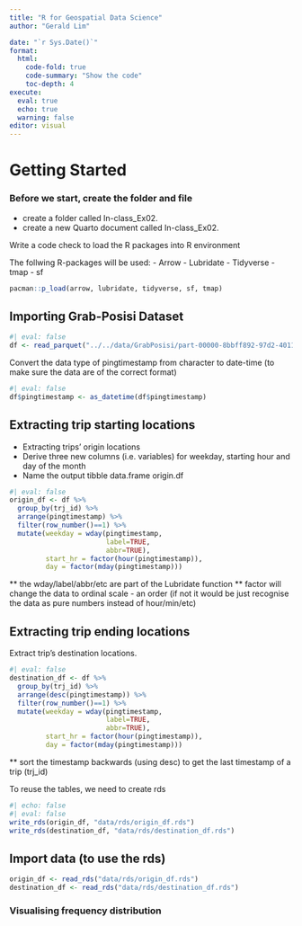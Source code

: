 ```yaml
---
title: "R for Geospatial Data Science"
author: "Gerald Lim"

date: "`r Sys.Date()`"
format: 
  html: 
    code-fold: true
    code-summary: "Show the code"
    toc-depth: 4
execute:
  eval: true
  echo: true
  warning: false
editor: visual
---
```


# Getting Started

::: callout-note
### Before we start, create the folder and file

-   create a folder called In-class_Ex02.
-   create a new Quarto document called In-class_Ex02.
:::

Write a code check to load the R packages into R environment

The follwing R-packages will be used: - Arrow - Lubridate - Tidyverse - tmap - sf

```R
pacman::p_load(arrow, lubridate, tidyverse, sf, tmap)
```

## Importing Grab-Posisi Dataset

```r
#| eval: false
df <- read_parquet("../../data/GrabPosisi/part-00000-8bbff892-97d2-4011-9961-703e38972569.c000.snappy - Copy.parquet")
```

Convert the data type of pingtimestamp from character to date-time (to make sure the data are of the correct format)

```r
#| eval: false
df$pingtimestamp <- as_datetime(df$pingtimestamp)
```

## Extracting trip starting locations

-   Extracting trips' origin locations
-   Derive three new columns (i.e. variables) for weekday, starting hour and day of the month
-   Name the output tibble data.frame origin.df

```r
#| eval: false
origin_df <- df %>%
  group_by(trj_id) %>%
  arrange(pingtimestamp) %>%
  filter(row_number()==1) %>%
  mutate(weekday = wday(pingtimestamp,
                        label=TRUE,
                        abbr=TRUE),
         start_hr = factor(hour(pingtimestamp)),
         day = factor(mday(pingtimestamp)))
```

\*\* the wday/label/abbr/etc are part of the Lubridate function \*\* factor will change the data to ordinal scale - an order (if not it would be just recognise the data as pure numbers instead of hour/min/etc)

## Extracting trip ending locations

Extract trip's destination locations.

```r
#| eval: false
destination_df <- df %>%
  group_by(trj_id) %>%
  arrange(desc(pingtimestamp)) %>%
  filter(row_number()==1) %>%
  mutate(weekday = wday(pingtimestamp,
                        label=TRUE,
                        abbr=TRUE),
         start_hr = factor(hour(pingtimestamp)),
         day = factor(mday(pingtimestamp)))
```

\*\* sort the timestamp backwards (using desc) to get the last timestamp of a trip (trj_id)

To reuse the tables, we need to create rds

```r
#| echo: false
#| eval: false
write_rds(origin_df, "data/rds/origin_df.rds")
write_rds(destination_df, "data/rds/destination_df.rds")
```

## Import data (to use the rds)

```r
origin_df <- read_rds("data/rds/origin_df.rds")
destination_df <- read_rds("data/rds/destination_df.rds")
```

### Visualising frequency distribution

